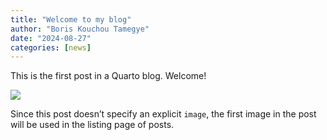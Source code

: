 ```yaml
---
title: "Welcome to my blog"
author: "Boris Kouchou Tamegye"
date: "2024-08-27"
categories: [news]
---
```


This is the first post in a Quarto blog. Welcome!

![](thumbnail.jpg)

Since this post doesn't specify an explicit `image`, the first image in the post will be used in the listing page of posts.

